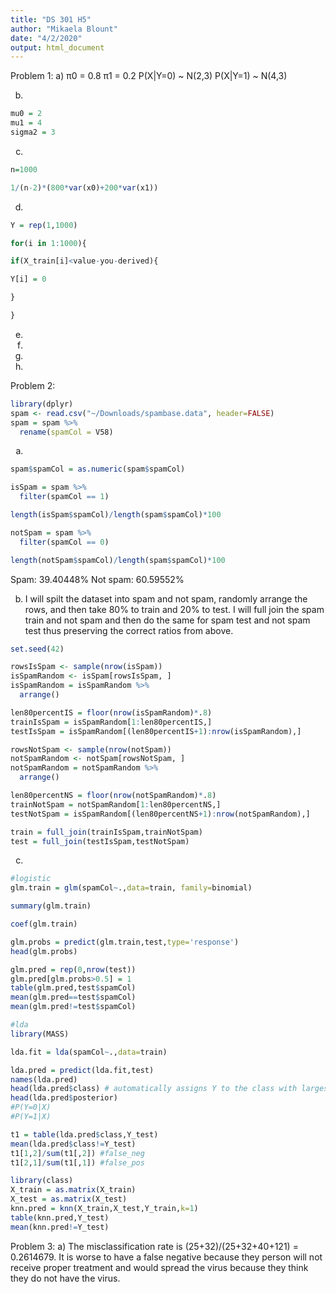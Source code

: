 ```yaml
---
title: "DS 301 H5"
author: "Mikaela Blount"
date: "4/2/2020"
output: html_document
---
```


Problem 1:
a)
π0 = 0.8
π1 = 0.2
P(X|Y=0) ~ N(2,3)
P(X|Y=1) ~ N(4,3)

b)
```r
mu0 = 2
mu1 = 4
sigma2 = 3


```


c)
```r
n=1000

1/(n-2)*(800*var(x0)+200*var(x1))
```


d)
```r
Y = rep(1,1000)

for(i in 1:1000){

if(X_train[i]<value-you-derived){

Y[i] = 0

}

}
```



e)


f)




g)





h)



Problem 2:
```r
library(dplyr)
spam <- read.csv("~/Downloads/spambase.data", header=FALSE)
spam = spam %>%
  rename(spamCol = V58)
```

a)
```r
spam$spamCol = as.numeric(spam$spamCol)

isSpam = spam %>%
  filter(spamCol == 1)

length(isSpam$spamCol)/length(spam$spamCol)*100

notSpam = spam %>%
  filter(spamCol == 0)

length(notSpam$spamCol)/length(spam$spamCol)*100
```
Spam: 39.40448%
Not spam: 60.59552%

b) I will spilt the dataset into spam and not spam, randomly arrange the rows, and then take 80% to train and 20% to test. I will full join the spam train and not spam and then do the same for spam test and not spam test thus preserving the correct ratios from above.
```r
set.seed(42)

rowsIsSpam <- sample(nrow(isSpam))
isSpamRandom <- isSpam[rowsIsSpam, ]
isSpamRandom = isSpamRandom %>%
  arrange()

len80percentIS = floor(nrow(isSpamRandom)*.8)
trainIsSpam = isSpamRandom[1:len80percentIS,]
testIsSpam = isSpamRandom[(len80percentIS+1):nrow(isSpamRandom),]

rowsNotSpam <- sample(nrow(notSpam))
notSpamRandom <- notSpam[rowsNotSpam, ]
notSpamRandom = notSpamRandom %>%
  arrange()

len80percentNS = floor(nrow(notSpamRandom)*.8)
trainNotSpam = notSpamRandom[1:len80percentNS,]
testNotSpam = isSpamRandom[(len80percentNS+1):nrow(notSpamRandom),]

train = full_join(trainIsSpam,trainNotSpam)
test = full_join(testIsSpam,testNotSpam)
```

c)
```r
#logistic
glm.train = glm(spamCol~.,data=train, family=binomial)

summary(glm.train)

coef(glm.train)

glm.probs = predict(glm.train,test,type='response')
head(glm.probs)

glm.pred = rep(0,nrow(test))
glm.pred[glm.probs>0.5] = 1 
table(glm.pred,test$spamCol)
mean(glm.pred==test$spamCol)
mean(glm.pred!=test$spamCol)

#lda
library(MASS)

lda.fit = lda(spamCol~.,data=train)

lda.pred = predict(lda.fit,test)
names(lda.pred)
head(lda.pred$class) # automatically assigns Y to the class with largest probability 
head(lda.pred$posterior)
#P(Y=0|X)
#P(Y=1|X)

t1 = table(lda.pred$class,Y_test)
mean(lda.pred$class!=Y_test)
t1[1,2]/sum(t1[,2]) #false_neg
t1[2,1]/sum(t1[,1]) #false_pos

library(class)
X_train = as.matrix(X_train)
X_test = as.matrix(X_test)
knn.pred = knn(X_train,X_test,Y_train,k=1) 
table(knn.pred,Y_test)
mean(knn.pred!=Y_test) 

```



Problem 3:
a) The misclassification rate is (25+32)/(25+32+40+121) = 0.2614679. It is worse to have a false negative because they person will not receive proper treatment and would spread the virus because they think they do not have the virus.

